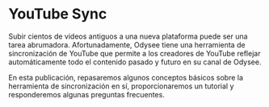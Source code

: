 # YouTube Sync

Subir cientos de videos antiguos a una nueva plataforma puede ser una tarea abrumadora. Afortunadamente, Odysee tiene una herramienta de sincronización de YouTube que permite a los creadores de YouTube reflejar automáticamente todo el contenido pasado y futuro en su canal de Odysee.

En esta publicación, repasaremos algunos conceptos básicos sobre la herramienta de sincronización en sí, proporcionaremos un tutorial y responderemos algunas preguntas frecuentes.

<CategoryCards/>